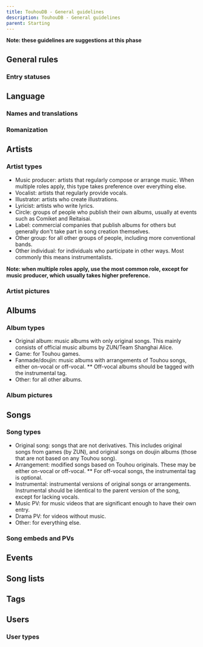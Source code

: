 ---
title: TouhouDB - General guidelines
description: TouhouDB - General guidelines
parent: Starting
---

**Note: these guidelines are suggestions at this phase**

## General rules

### Entry statuses

## Language

### Names and translations

### Romanization

## Artists

### Artist types

* Music producer: artists that regularly compose or arrange music. When multiple roles apply, this type takes preference over everything else.
* Vocalist: artists that regularly provide vocals.
* Illustrator: artists who create illustrations.
* Lyricist: artists who write lyrics.
* Circle: groups of people who publish their own albums, usually at events such as Comiket and Reitaisai.
* Label: commercial companies that publish albums for others but generally don't take part in song creation themselves.
* Other group: for all other groups of people, including more conventional bands.
* Other individual: for individuals who participate in other ways. Most commonly this means instrumentalists.

**Note: when multiple roles apply, use the most common role, except for music producer, which usually takes higher preference.**

### Artist pictures

## Albums

### Album types

* Original album: music albums with only original songs. This mainly consists of official music albums by ZUN/Team Shanghai Alice.
* Game: for Touhou games.
* Fanmade/doujin: music albums with arrangements of Touhou songs, either on-vocal or off-vocal.
** Off-vocal albums should be tagged with the instrumental tag.
* Other: for all other albums.

### Album pictures

## Songs

### Song types

* Original song: songs that are not derivatives. This includes original songs from games (by ZUN), and original songs on doujin albums (those that are not based on any Touhou song).
* Arrangement: modified songs based on Touhou originals. These may be either on-vocal or off-vocal.
** For off-vocal songs, the instrumental tag is optional.
* Instrumental: instrumental versions of original songs or arrangements. Instrumental should be identical to the parent version of the song, except for lacking vocals.
* Music PV: for music videos that are significant enough to have their own entry.
* Drama PV: for videos without music.
* Other: for everything else.

### Song embeds and PVs

## Events

## Song lists

## Tags

## Users

### User types